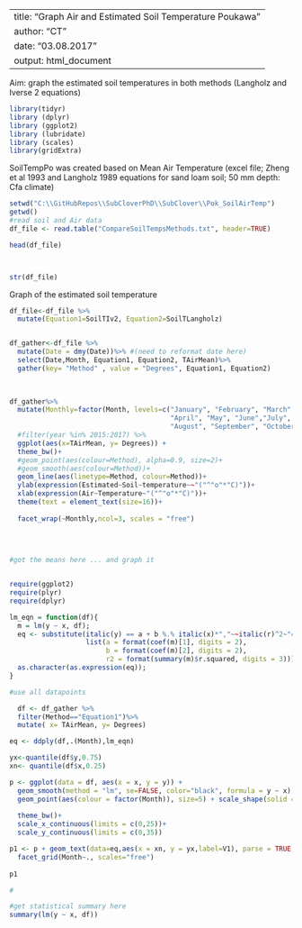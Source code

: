 
---
title: "Graph Air and Estimated Soil Temperature Poukawa "
author: "CT"
date: "03.08.2017"
output: html_document
---
Aim: graph the estimated soil temperatures in both methods (Langholz and Iverse 2 equations)

```r
library(tidyr)
library (dplyr)
library (ggplot2)
library (lubridate)
library (scales)
library(gridExtra)
```

SoilTempPo was created based on Mean Air Temperature (excel file; Zheng et al 1993 and Langholz 1989 equations for sand loam soil; 50 mm depth: Cfa climate)

```r

setwd("C:\\GitHubRepos\\SubCloverPhD\\SubClover\\Pok_SoilAirTemp")
getwd()
#read soil and Air data 
df_file <- read.table("CompareSoilTempsMethods.txt", header=TRUE)

head(df_file)



str(df_file)


```

Graph of the estimated  soil temperature 
 
```r

df_file<-df_file %>% 
  mutate(Equation1=SoilTIv2, Equation2=SoilTLangholz) 


df_gather<-df_file %>%
  mutate(Date = dmy(Date))%>% #(need to reformat date here)
  select(Date,Month, Equation1, Equation2, TAirMean)%>%
  gather(key= "Method" , value = "Degrees", Equation1, Equation2)
  
  

```


```r

df_gather%>% 
  mutate(Monthly=factor(Month, levels=c("January", "February", "March",
                                        "April", "May", "June","July",
                                        "August", "September", "October" , "November", "December")))%>%
  #filter(year %in% 2015:2017) %>%
  ggplot(aes(x=TAirMean, y= Degrees)) +
  theme_bw()+
  #geom_point(aes(colour=Method), alpha=0.9, size=2)+
  #geom_smooth(aes(colour=Method))+
  geom_line(aes(linetype=Method, colour=Method))+
  ylab(expression(Estimated~Soil~temperature~~"("^"o"*"C)"))+
  xlab(expression(Air~Temperature~"("^"o"*"C)"))+
  theme(text = element_text(size=16))+
  
  facet_wrap(~Monthly,ncol=3, scales = "free")
  
  
 

```


```r

#got the means here ... and graph it


require(ggplot2)
require(plyr)
require(dplyr)

lm_eqn = function(df){
  m = lm(y ~ x, df);
  eq <- substitute(italic(y) == a + b %.% italic(x)*","~~italic(r)^2~"="~r2, 
                   list(a = format(coef(m)[1], digits = 2), 
                        b = format(coef(m)[2], digits = 2), 
                        r2 = format(summary(m)$r.squared, digits = 3)))
  as.character(as.expression(eq));                 
}

#use all datapoints 

  df <- df_gather %>%
  filter(Method=="Equation1")%>%
  mutate( x= TAirMean, y= Degrees)

eq <- ddply(df,.(Month),lm_eqn)

yx<-quantile(df$y,0.75)
xn<- quantile(df$x,0.25)

p <- ggplot(data = df, aes(x = x, y = y)) +
  geom_smooth(method = "lm", se=FALSE, color="black", formula = y ~ x) +
  geom_point(aes(colour = factor(Month)), size=5) + scale_shape(solid = FALSE)+ 
  
  theme_bw()+
  scale_x_continuous(limits = c(0,25))+
  scale_y_continuous(limits = c(0,35))

p1 <- p + geom_text(data=eq,aes(x = xn, y = yx,label=V1), parse = TRUE, inherit.aes=FALSE) + 
  facet_grid(Month~., scales="free")
  
p1

# 

```


```r

#get statistical summary here 
summary(lm(y ~ x, df))


```


